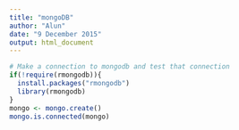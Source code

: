 ```yaml
---
title: "mongoDB"
author: "Alun"
date: "9 December 2015"
output: html_document
---
```




```r
# Make a connection to mongodb and test that connection
if(!require(rmongodb)){
  install.packages("rmongodb")
  library(rmongodb)
}
mongo <- mongo.create()
mongo.is.connected(mongo)
```


```r

```